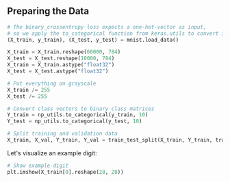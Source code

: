 ## Preparing the Data

```python
# The binary_crossentropy loss expects a one-hot-vector as input,
# so we apply the to_categorical function from keras.utils to convert integer labels to one-hot-vectors.
(X_train, y_train), (X_test, y_test) = mnist.load_data()

X_train = X_train.reshape(60000, 784)
X_test = X_test.reshape(10000, 784)
X_train = X_train.astype("float32")
X_test = X_test.astype("float32")

# Put everything on grayscale
X_train /= 255
X_test /= 255

# Convert class vectors to binary class matrices
Y_train = np_utils.to_categorical(y_train, 10)
Y_test = np_utils.to_categorical(y_test, 10)

# Split training and validation data
X_train, X_val, Y_train, Y_val = train_test_split(X_train, Y_train, train_size=5/6)
```

Let's visualize an example digit:

```python
# Show example digit
plt.imshow(X_train[0].reshape(28, 28))
```
